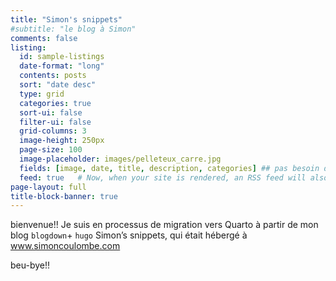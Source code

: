 ```yaml
---
title: "Simon's snippets"
#subtitle: "le blog à Simon"
comments: false  
listing:
  id: sample-listings
  date-format: "long"
  contents: posts
  sort: "date desc"
  type: grid
  categories: true
  sort-ui: false
  filter-ui: false
  grid-columns: 3
  image-height: 250px
  page-size: 100
  image-placeholder: images/pelleteux_carre.jpg  
  fields: [image, date, title, description, categories] ## pas besoin de author, on sait que c'est mo!
  feed: true   # Now, when your site is rendered, an RSS feed will also be generated. To learn more, see the article on RSS Feeds.
page-layout: full
title-block-banner: true
---
```


bienvenue!!   Je suis  en processus de migration vers Quarto à partir de mon blog `blogdown`+ `hugo` Simon's snippets, qui était hébergé à [www.simoncoulombe.com](www.simoncoulombe.com)


::: {#sample-listings}
:::   


beu-bye!!
